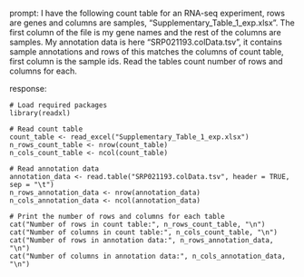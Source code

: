 prompt:
I have the following count table for an RNA-seq experiment, rows are genes and columns are samples, "Supplementary_Table_1_exp.xlsx". The first column of the file is my gene names and the rest of the columns are samples. My annotation data is here  "SRP021193.colData.tsv", it contains sample annotations and rows of this matches the columns of count table, first column is the sample ids. Read the tables count number of rows and columns for each.

response:
```
# Load required packages
library(readxl)

# Read count table
count_table <- read_excel("Supplementary_Table_1_exp.xlsx")
n_rows_count_table <- nrow(count_table)
n_cols_count_table <- ncol(count_table)

# Read annotation data
annotation_data <- read.table("SRP021193.colData.tsv", header = TRUE, sep = "\t")
n_rows_annotation_data <- nrow(annotation_data)
n_cols_annotation_data <- ncol(annotation_data)

# Print the number of rows and columns for each table
cat("Number of rows in count table:", n_rows_count_table, "\n")
cat("Number of columns in count table:", n_cols_count_table, "\n")
cat("Number of rows in annotation data:", n_rows_annotation_data, "\n")
cat("Number of columns in annotation data:", n_cols_annotation_data, "\n")
```

